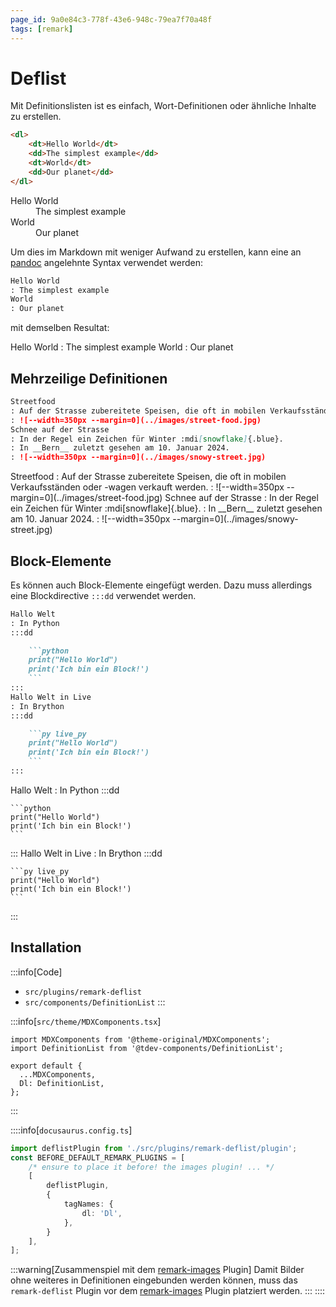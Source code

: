 ```yaml
---
page_id: 9a0e84c3-778f-43e6-948c-79ea7f70a48f
tags: [remark]
---
```


# Deflist

Mit Definitionslisten ist es einfach, Wort-Definitionen oder ähnliche Inhalte zu erstellen.

```md
<dl>
    <dt>Hello World</dt>
    <dd>The simplest example</dd>
    <dt>World</dt>
    <dd>Our planet</dd>
</dl>
```
<BrowserWindow>
<Dl>
    <dt>Hello World</dt>
    <dd>The simplest example</dd>
    <dt>World</dt>
    <dd>Our planet</dd>
</Dl>
</BrowserWindow>

Um dies im Markdown mit weniger Aufwand zu erstellen, kann eine an [pandoc](https://pandoc.org/MANUAL.html#definition-lists) angelehnte Syntax verwendet werden:

```md
Hello World
: The simplest example
World
: Our planet
```
mit demselben Resultat:

<BrowserWindow>
Hello World
: The simplest example
World
: Our planet
</BrowserWindow>

## Mehrzeilige Definitionen

```md
Streetfood
: Auf der Strasse zubereitete Speisen, die oft in mobilen Verkaufsständen oder -wagen verkauft werden.
: ![--width=350px --margin=0](../images/street-food.jpg)
Schnee auf der Strasse
: In der Regel ein Zeichen für Winter :mdi[snowflake]{.blue}.
: In __Bern__ zuletzt gesehen am 10. Januar 2024.
: ![--width=350px --margin=0](../images/snowy-street.jpg)
```

<BrowserWindow>
Streetfood
: Auf der Strasse zubereitete Speisen, die oft in mobilen Verkaufsständen oder -wagen verkauft werden.
: ![--width=350px --margin=0](../images/street-food.jpg)
Schnee auf der Strasse
: In der Regel ein Zeichen für Winter :mdi[snowflake]{.blue}.
: In __Bern__ zuletzt gesehen am 10. Januar 2024.
: ![--width=350px --margin=0](../images/snowy-street.jpg)
</BrowserWindow>

## Block-Elemente

Es können auch Block-Elemente eingefügt werden. Dazu muss allerdings eine Blockdirective `:::dd` verwendet werden.

````md
Hallo Welt
: In Python
:::dd

    ```python
    print("Hello World")
    print('Ich bin ein Block!')
    ```
:::
Hallo Welt in Live
: In Brython
:::dd

    ```py live_py
    print("Hello World")
    print('Ich bin ein Block!')
    ```
:::
````
<BrowserWindow>
Hallo Welt
: In Python
:::dd

    ```python
    print("Hello World")
    print('Ich bin ein Block!')
    ```
:::
Hallo Welt in Live
: In Brython
:::dd

    ```py live_py
    print("Hello World")
    print('Ich bin ein Block!')
    ```
:::
</BrowserWindow>

## Installation

:::info[Code]
- `src/plugins/remark-deflist`
- `src/components/DefinitionList`
:::


:::info[`src/theme/MDXComponents.tsx`]
```tsx {2,6}
import MDXComponents from '@theme-original/MDXComponents';
import DefinitionList from '@tdev-components/DefinitionList';

export default {
  ...MDXComponents,
  Dl: DefinitionList,
};
```
:::

::::info[`docusaurus.config.ts`]
```ts {1,4-11}
import deflistPlugin from './src/plugins/remark-deflist/plugin';
const BEFORE_DEFAULT_REMARK_PLUGINS = [
    /* ensure to place it before! the images plugin! ... */
    [
        deflistPlugin,
        {
            tagNames: {
                dl: 'Dl',
            },
        }
    ],
];
```
:::warning[Zusammenspiel mit dem [remark-images](../remark-image/index.mdx) Plugin]
Damit Bilder ohne weiteres in Definitionen eingebunden werden können, muss das `remark-deflist` Plugin vor dem [remark-images](../remark-image/index.mdx) Plugin platziert werden.
:::
::::
